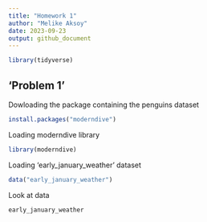 ```yaml
---
title: "Homework 1"
author: "Melike Aksoy"
date: 2023-09-23
output: github_document
---
```


```r
library(tidyverse)
```

## 'Problem 1'

Dowloading the package containing the penguins dataset

```r
install.packages("moderndive")
```

Loading moderndive library

```r
library(moderndive)
```

Loading 'early_january_weather' dataset

```r
data("early_january_weather")
```

Look at data

```r
early_january_weather
```





